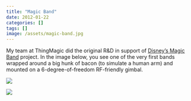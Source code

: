 ```yaml
---
title: "Magic Band"
date: 2012-01-22
categories: []
tags: []
image: /assets/magic-band.jpg
---
```


My team at ThingMagic did the original R&D in support of [Disney's Magic Band](https://www.wired.com/2015/03/disney-magicband/) project. In the image below, you see one of the very first bands wrapped around a big hunk of bacon (to simulate a human arm) and mounted on a 6-degree-of-freedom RF-friendly gimbal.

![](/assets/magic-band-2.png)

![](/assets/magic-band.jpg)
